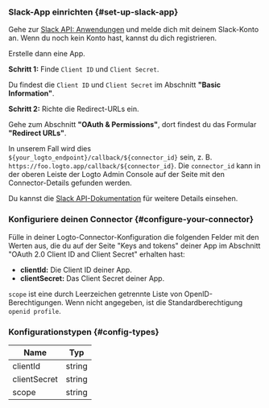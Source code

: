 ### Slack-App einrichten \{#set-up-slack-app}

Gehe zur [Slack API: Anwendungen](https://api.slack.com/apps) und melde dich mit deinem Slack-Konto an. Wenn du noch kein Konto hast, kannst du dich registrieren.

Erstelle dann eine App.

**Schritt 1:** Finde `Client ID` und `Client Secret`.

Du findest die `Client ID` und `Client Secret` im Abschnitt **"Basic Information"**.

**Schritt 2:** Richte die Redirect-URLs ein.

Gehe zum Abschnitt **"OAuth & Permissions"**, dort findest du das Formular **"Redirect URLs"**.

In unserem Fall wird dies `${your_logto_endpoint}/callback/${connector_id}` sein, z. B. `https://foo.logto.app/callback/${connector_id}`. Die `connector_id` kann in der oberen Leiste der Logto Admin Console auf der Seite mit den Connector-Details gefunden werden.

Du kannst die [Slack API-Dokumentation](https://api.slack.com/authentication/sign-in-with-slack) für weitere Details einsehen.

### Konfiguriere deinen Connector \{#configure-your-connector}

Fülle in deiner Logto-Connector-Konfiguration die folgenden Felder mit den Werten aus, die du auf der Seite "Keys and tokens" deiner App im Abschnitt "OAuth 2.0 Client ID and Client Secret" erhalten hast:

- **clientId:** Die Client ID deiner App.
- **clientSecret:** Das Client Secret deiner App.

`scope` ist eine durch Leerzeichen getrennte Liste von OpenID-Berechtigungen. Wenn nicht angegeben, ist die Standardberechtigung `openid profile`.

### Konfigurationstypen \{#config-types}

| Name         | Typ    |
| ------------ | ------ |
| clientId     | string |
| clientSecret | string |
| scope        | string |
